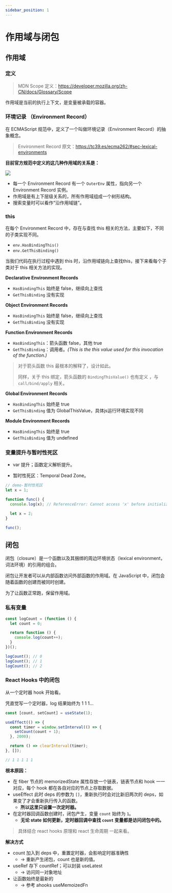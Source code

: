 ```yaml
---
sidebar_position: 1
---
```


# 作用域与闭包

## 作用域

### 定义

> MDN Scope 定义：https://developer.mozilla.org/zh-CN/docs/Glossary/Scope

作用域是当前的执行上下文，是变量被承载的容器。

### 环境记录 （Environment Record）

在 ECMAScript 规范中，定义了一个叫做环境记录（Environment Record）的抽象概念。

> Environment Record 原文：https://tc39.es/ecma262/#sec-lexical-environments

**目前官方规范中定义的这几种作用域的关系是：**

<img src="/img/js-environment-record.png" width={800} />

- 每一个 Environment Record 有一个 `OuterEnv` 属性，指向另一个 Environment Record 实例。
- 作用域是有上下层级关系的，所有作用域组成一个树形结构。
- 搜索变量时可以看作“沿作用域链”。

### this

在每个 Environment Record 中，存在与查找 this 相关的方法，主要如下，不同的子类实现不同。

- `env.HasBindingThis()`
- `env.GetThisBinding()`

当我们代码在执行过程中遇到 this 时，沿作用域链向上查找this，接下来看每个子类对于 this 相关方法的实现。

**Declarative Environment Records**

- `HasBindingThis` 始终是 false，继续向上查找
- `GetThisBinding` 没有实现

**Object Environment Records**

- `HasBindingThis` 始终是 false，继续向上查找
- `GetThisBinding` 没有实现

**Function Environment Records**

- `HasBindingThis`：箭头函数 false，其他 true
- `GetThisBinding`：调用者。*(This is the this value used for this invocation of the function.)*

> 对于箭头函数 this 最根本的解释了，设计如此。
>
> 同样，关于 this 绑定，箭头函数的 `BindingThisValue()` 也有定义 ，与 `call/bind/apply` 相关。

**Global Environment Records**

- `HasBindingThis` 始终是 true
- `GetThisBinding` 值为 GlobalThisValue，具体js运行环境实现不同

**Module Environment Records**

- `HasBindingThis` 始终是 true
- `GetThisBinding` 值为 undefined

### 变量提升与暂时性死区

- var 提升；函数定义解析提升。

- 暂时性死区：Temporal Dead Zone。

```javascript
// demo-暂时性死区
let x = 1;

function func() {
  console.log(x); // ReferenceError: Cannot access 'x' before initialization

  let x = 2;
}

func();
```


## 闭包

闭包（closure）是一个函数以及其捆绑的周边环境状态（lexical environment，词法环境）的引用的组合。

闭包让开发者可以从内部函数访问外部函数的作用域。在 JavaScript 中，闭包会随着函数的创建而被同时创建。

为了让函数正常跑，保留作用域。

### 私有变量

```javascript
const logCount = (function () {
  let count = 0;

  return function () {
    console.log(count++);
  }
})();

logCount(); // 0
logCount(); // 1
logCount(); // 2
```

### React Hooks 中的闭包

从一个定时器 hook 开始看。

凭直觉写一个定时器，log 结果始终为 1 1 1...

```javascript
const [count, setCount] = useState(1);

useEffect(() => {
  const timer = window.setInterval(() => {
    setCount(count + 1);
  }, 2000);

  return () => clearInterval(timer);
}, []);

// 1 1 1 1 1
```

**根本原因：**

- 在 fiber 节点的 memorizedState 属性存放一个链表，链表节点和 hook 一一对应，每个 hook 都在各自对应的节点上存取数据。
- useEffect 此时 deps 的参数为 `[]`，重新执行时会对比新旧两次的 deps，如果变了才会重新执行传入的函数。
  + **所以这里只设置一次定时器。**
- 在定时器回调函数创建时，闭包产生，变量 `count` 始终为 `1`。
  + **无论 state 如何更新，定时器回调中查找 `count` 变量都是访问闭包中的。**

> 具体结合 react hooks 原理和 react 生命周期 一起来看。

**解决方式**

- count 加入到 deps 中，重置定时器，会影响定时器准确性
  + -> 重新产生闭包，count 也是新的值。
- useRef 存下 countRef；可以封装 useLatest
  + -> 访问同一对象地址
- 让函数始终是最新的
  + -> 参考 ahooks useMemoizedFn
